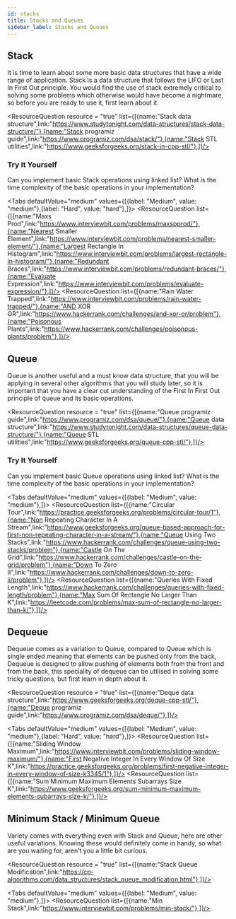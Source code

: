 ```yaml
---
id: stacks
title: Stacks and Queues
sidebar_label: Stacks and Queues
---
```


## Stack 
It is time to learn about some more basic data structures that have a wide range of application. Stack is a data structure that follows the LIFO or Last In First Out principle. You would find the use of stack extremely critical to solving some problems which otherwise would have become a nightmare, so before you are ready to use it, first learn about it.

<TipsCaution tip = "false" content= "The following STL utilities for Stack in C++ are a must know : empty(), size(), pop(), push(), top()." />



<ResourceQuestion resource = "true" list={[{name:"Stack data structure",link:"https://www.studytonight.com/data-structures/stack-data-structure/"},{name:"Stack programiz guide",link:"https://www.programiz.com/dsa/stack/"},{name:"Stack STL utilities",link:"https://www.geeksforgeeks.org/stack-in-cpp-stl/"},]}/>



### Try It Yourself
Can you implement basic Stack operations using linked list? What is the time complexity of the basic operations in your implementation?

<Tabs
	defaultValue="medium"
	values={[{label: "Medium", value: "medium"},{label: "Hard", value: "hard"},]}>
	<TabItem value="medium">
		<ResourceQuestion  list={[{name:"Maxs Prod",link:"https://www.interviewbit.com/problems/maxspprod/"},{name:"Nearest Smaller Element",link:"https://www.interviewbit.com/problems/nearest-smaller-element/"},{name:"Largest Rectangle In Histogram",link:"https://www.interviewbit.com/problems/largest-rectangle-in-histogram/"},{name:"Redundant Braces",link:"https://www.interviewbit.com/problems/redundant-braces/"},{name:"Evaluate Expression",link:"https://www.interviewbit.com/problems/evaluate-expression/"},]}/>
	</TabItem>
	<TabItem value="hard">
		<ResourceQuestion  list={[{name:"Rain Water Trapped",link:"https://www.interviewbit.com/problems/rain-water-trapped/"},{name:"AND XOR OR",link:"https://www.hackerrank.com/challenges/and-xor-or/problem"},{name:"Poisonous Plants",link:"https://www.hackerrank.com/challenges/poisonous-plants/problem"},]}/>
	</TabItem>
	
</Tabs>


## Queue 
Queue is another useful and a must know data structure, that you will be applying in several other algorithms that you will study later, so it is important that you have a clear cut understanding of the First In First Out principle of queue and its basic operations.
<TipsCaution tip = "false" content= "The following STL utilities for Queue in C++ are a must know : empty(), size(), pop(), push(), top()." />



<ResourceQuestion resource = "true" list={[{name:"Queue programiz guide",link:"https://www.programiz.com/dsa/queue/"},{name:"Queue data structure",link:"https://www.studytonight.com/data-structures/queue-data-structure/"},{name:"Queue STL utilities",link:"https://www.geeksforgeeks.org/queue-cpp-stl/"},]}/>



### Try It Yourself
Can you implement basic Queue operations using linked list? What is the time complexity of the basic operations in your implementation?

<Tabs
	defaultValue="medium"
	values={[{label: "Medium", value: "medium"},]}>
	<TabItem value="medium">
		<ResourceQuestion  list={[{name:"Circular Tour",link:"https://practice.geeksforgeeks.org/problems/circular-tour/1"},{name:"Non Repeating Character In A Stream",link:"https://www.geeksforgeeks.org/queue-based-approach-for-first-non-repeating-character-in-a-stream/"},{name:"Queue Using Two Stacks",link:"https://www.hackerrank.com/challenges/queue-using-two-stacks/problem"},{name:"Castle On The Grid",link:"https://www.hackerrank.com/challenges/castle-on-the-grid/problem"},{name:"Down To Zero II",link:"https://www.hackerrank.com/challenges/down-to-zero-ii/problem"},]}/>
	</TabItem>
	<TabItem value="Hard">
		<ResourceQuestion  list={[{name:"Queries With Fixed Length",link:"https://www.hackerrank.com/challenges/queries-with-fixed-length/problem"},{name:"Max Sum Of Rectangle No Larger Than K",link:"https://leetcode.com/problems/max-sum-of-rectangle-no-larger-than-k/"},]}/>
	</TabItem>
</Tabs>


## Dequeue
Dequeue comes as a variation to Queue, compared to Queue which is single ended meaning that elements can be pushed only from the back, Dequeue is designed to allow pushing of elements both from the front and from the back, this speciality of dequeue can be utilised in solving some tricky questions, but first learn in depth about it.

<TipsCaution tip = "false" content= "The following STL utilities for Deque in C++ are a must know : empty(), size(), front(), back(), pop_back(), push_back(), pop_front(), push_front()." />


<ResourceQuestion resource = "true" list={[{name:"Deque data structure",link:"https://www.geeksforgeeks.org/deque-cpp-stl/"},{name:"Deque programiz guide",link:"https://www.programiz.com/dsa/deque/"},]}/>


<Tabs
	defaultValue="medium"
	values={[{label: "Medium", value: "medium"},{label: "Hard", value: "hard"},]}>
	<TabItem value="medium">
		<ResourceQuestion  list={[{name:"Sliding Window Maximum",link:"https://www.interviewbit.com/problems/sliding-window-maximum/"},{name:"First Negative Integer In Every Window Of Size K",link:"https://practice.geeksforgeeks.org/problems/first-negative-integer-in-every-window-of-size-k3345/1"},]}/>
	</TabItem>
	<TabItem value="hard">
		<ResourceQuestion  list={[{name:"Sum Minimum Maximum Elements Subarrays Size K",link:"https://www.geeksforgeeks.org/sum-minimum-maximum-elements-subarrays-size-k/"},]}/>
	</TabItem>
	
</Tabs>


## Minimum Stack / Minimum Queue
Variety comes with everything even with Stack and Queue, here are other useful variations. Knowing these would definitely come in handy, so what are you waiting for, aren’t you a little bit curious.


<ResourceQuestion resource = "true" list={[{name:"Stack Queue Modification",link:"https://cp-algorithms.com/data_structures/stack_queue_modification.html"},]}/>


<Tabs
	defaultValue="medium"
	values={[{label: "Medium", value: "medium"},]}>
	<TabItem value="medium">
		<ResourceQuestion  list={[{name:"Min Stack",link:"https://www.interviewbit.com/problems/min-stack/"},]}/>
	</TabItem>
	
</Tabs>
